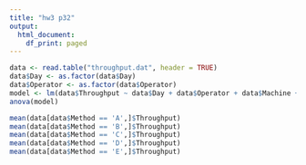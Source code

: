 ```yaml
---
title: "hw3 p32"
output:
  html_document:
    df_print: paged
---
```


```r
data <- read.table("throughput.dat", header = TRUE)
data$Day <- as.factor(data$Day)
data$Operator <- as.factor(data$Operator)
model <- lm(data$Throughput ~ data$Day + data$Operator + data$Machine + data$Method)
anova(model)
```
```r
mean(data[data$Method == 'A',]$Throughput)
mean(data[data$Method == 'B',]$Throughput)
mean(data[data$Method == 'C',]$Throughput)
mean(data[data$Method == 'D',]$Throughput)
mean(data[data$Method == 'E',]$Throughput)
```
